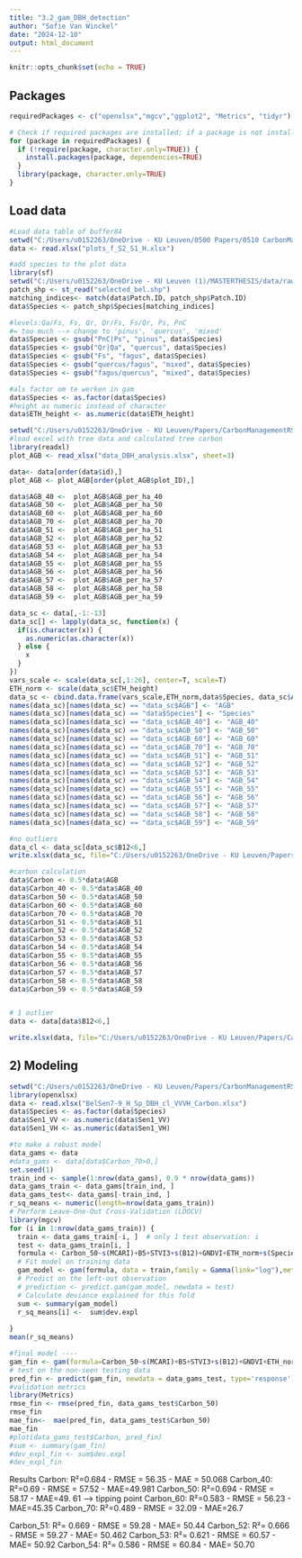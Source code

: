 ---
title: "3.2_gam_DBH_detection"
author: "Sofie Van Winckel"
date: "2024-12-10"
output: html_document
---

```{r setup, include=FALSE}
knitr::opts_chunk$set(echo = TRUE)
```

## Packages

```{r packages}
requiredPackages <- c("openxlsx","mgcv","ggplot2", "Metrics", "tidyr")

# Check if required packages are installed; if a package is not installed, install it; then load the packages
for (package in requiredPackages) {
  if (!require(package, character.only=TRUE)) {
    install.packages(package, dependencies=TRUE)
  }
  library(package, character.only=TRUE)
}
```

## Load data

```{r load data}
#Load data table of buffer84
setwd("C:/Users/u0152263/OneDrive - KU Leuven/0500 Papers/0510 CarbonManagementRS/0511 data and code availability")
data <- read.xlsx("plots_f_S2_S1_H.xlsx")

#add species to the plot data
library(sf)
setwd("C:/Users/u0152263/OneDrive - KU Leuven (1)/MASTERTHESIS/data/raw data/Belgium")
patch_shp <- st_read("selected_bel.shp")
matching_indices<- match(data$Patch.ID, patch_shp$Patch.ID)
data$Species <- patch_shp$Species[matching_indices]

#levels:Qa/Fs, Fs, Qr, Qr/Fs, Fs/Qr, Ps, PnC
#= too much --> change to 'pinus', 'quercus', 'mixed'
data$Species <- gsub("PnC|Ps", "pinus", data$Species)
data$Species <- gsub("Qr|Qa", "quercus", data$Species)
data$Species <- gsub("Fs", "fagus", data$Species)
data$Species <- gsub("quercus/fagus", "mixed", data$Species)
data$Species <- gsub("fagus/quercus", "mixed", data$Species)

#als factor om te werken in gam
data$Species <- as.factor(data$Species)
#height as numeric instead of character
data$ETH_height <- as.numeric(data$ETH_height)

```

```{r add column with AGB of different DBH percentiles}
setwd("C:/Users/u0152263/OneDrive - KU Leuven/Papers/CarbonManagementRS")
#load excel with tree data and calculated tree carbon
library(readxl)
plot_AGB <- read_xlsx("data_DBH_analysis.xlsx", sheet=3)

data<- data[order(data$id),]
plot_AGB <- plot_AGB[order(plot_AGB$plot_ID),]

data$AGB_40 <-  plot_AGB$AGB_per_ha_40
data$AGB_50 <-  plot_AGB$AGB_per_ha_50
data$AGB_60 <-  plot_AGB$AGB_per_ha_60
data$AGB_70 <-  plot_AGB$AGB_per_ha_70
data$AGB_51 <-  plot_AGB$AGB_per_ha_51
data$AGB_52 <-  plot_AGB$AGB_per_ha_52
data$AGB_53 <-  plot_AGB$AGB_per_ha_53
data$AGB_54 <-  plot_AGB$AGB_per_ha_54
data$AGB_55 <-  plot_AGB$AGB_per_ha_55
data$AGB_56 <-  plot_AGB$AGB_per_ha_56
data$AGB_57 <-  plot_AGB$AGB_per_ha_57
data$AGB_58 <-  plot_AGB$AGB_per_ha_58
data$AGB_59 <-  plot_AGB$AGB_per_ha_59

data_sc <- data[,-1:-13]
data_sc[] <- lapply(data_sc, function(x) {
  if(is.character(x)) {
    as.numeric(as.character(x))
  } else {
    x
  }
})
vars_scale <- scale(data_sc[,1:26], center=T, scale=T)
ETH_norm <- scale(data_sc$ETH_height)
data_sc <- cbind.data.frame(vars_scale,ETH_norm,data$Species, data_sc$AGB, data_sc$AGB_40, data_sc$AGB_50, data_sc$AGB_60, data_sc$AGB_70, data_sc$AGB_51, data_sc$AGB_52, data_sc$AGB_53,data_sc$AGB_54,data_sc$AGB_55,data_sc$AGB_56,data_sc$AGB_57,data_sc$AGB_58,data_sc$AGB_59)
names(data_sc)[names(data_sc) == "data_sc$AGB"] <- "AGB"
names(data_sc)[names(data_sc) == "data$Species"] <- "Species"
names(data_sc)[names(data_sc) == "data_sc$AGB_40"] <- "AGB_40"
names(data_sc)[names(data_sc) == "data_sc$AGB_50"] <- "AGB_50"
names(data_sc)[names(data_sc) == "data_sc$AGB_60"] <- "AGB_60"
names(data_sc)[names(data_sc) == "data_sc$AGB_70"] <- "AGB_70"
names(data_sc)[names(data_sc) == "data_sc$AGB_51"] <- "AGB_51"
names(data_sc)[names(data_sc) == "data_sc$AGB_52"] <- "AGB_52"
names(data_sc)[names(data_sc) == "data_sc$AGB_53"] <- "AGB_53"
names(data_sc)[names(data_sc) == "data_sc$AGB_54"] <- "AGB_54"
names(data_sc)[names(data_sc) == "data_sc$AGB_55"] <- "AGB_55"
names(data_sc)[names(data_sc) == "data_sc$AGB_56"] <- "AGB_56"
names(data_sc)[names(data_sc) == "data_sc$AGB_57"] <- "AGB_57"
names(data_sc)[names(data_sc) == "data_sc$AGB_58"] <- "AGB_58"
names(data_sc)[names(data_sc) == "data_sc$AGB_59"] <- "AGB_59"

#no outliers
data_cl <- data_sc[data_sc$B12<6,]
write.xlsx(data_sc, file="C:/Users/u0152263/OneDrive - KU Leuven/Papers/CarbonManagementRS/BelSen7-9_H_Sp_DBH_sc.xlsx", colNames=T)

#carbon calculation
data$Carbon <- 0.5*data$AGB
data$Carbon_40 <- 0.5*data$AGB_40
data$Carbon_50 <- 0.5*data$AGB_50
data$Carbon_60 <- 0.5*data$AGB_60
data$Carbon_70 <- 0.5*data$AGB_70
data$Carbon_51 <- 0.5*data$AGB_51
data$Carbon_52 <- 0.5*data$AGB_52
data$Carbon_53 <- 0.5*data$AGB_53
data$Carbon_54 <- 0.5*data$AGB_54
data$Carbon_55 <- 0.5*data$AGB_55
data$Carbon_56 <- 0.5*data$AGB_56
data$Carbon_57 <- 0.5*data$AGB_57
data$Carbon_58 <- 0.5*data$AGB_58
data$Carbon_59 <- 0.5*data$AGB_59


# 1 outlier
data <- data[data$B12<6,]

write.xlsx(data, file="C:/Users/u0152263/OneDrive - KU Leuven/Papers/CarbonManagementRS/BelSen7-9_H_Sp_DBH_cl_VVVH_Carbon.xlsx", colNames=T, overwrite=T)
```

## 2) Modeling

```{r data}
setwd("C:/Users/u0152263/OneDrive - KU Leuven/Papers/CarbonManagementRS/R")
library(openxlsx)
data <- read.xlsx("BelSen7-9_H_Sp_DBH_cl_VVVH_Carbon.xlsx")
data$Species <- as.factor(data$Species)
data$Sen1_VV <- as.numeric(data$Sen1_VV)
data$Sen1_VH <- as.numeric(data$Sen1_VH)
```

```{r model}
#to make a robust model
data_gams <- data
#data_gams <- data[data$Carbon_70>0,]
set.seed(1)
train_ind <- sample(1:nrow(data_gams), 0.9 * nrow(data_gams))
data_gams_train <- data_gams[train_ind, ]
data_gams_test<- data_gams[-train_ind, ]
r_sq_means <- numeric(length=nrow(data_gams_train))
# Perform Leave-One-Out Cross-Validation (LOOCV)
library(mgcv)
for (i in 1:nrow(data_gams_train)) {
  train <- data_gams_train[-i, ]  # only 1 test observation: i
  test <- data_gams_train[i, ]
  formula <- Carbon_50~s(MCARI)+B5+STVI3+s(B12)+GNDVI+ETH_norm+s(Species,bs='re')+s(Sen1_VH)+Sen1_VV
  # Fit model on training data
  gam_model <- gam(formula, data = train,family = Gamma(link="log"),method='NCV', gamma=1.4)
  # Predict on the left-out observation
  # prediction <- predict.gam(gam_model, newdata = test)
  # Calculate deviance explained for this fold
  sum <- summary(gam_model)
  r_sq_means[i] <-  sum$dev.expl
  
}
mean(r_sq_means)
```

```{r final model}

#final model ----
gam_fin <- gam(formula=Carbon_50~s(MCARI)+B5+STVI3+s(B12)+GNDVI+ETH_norm+s(Species,bs='re')+s(Sen1_VH)+Sen1_VV, data=data_gams_train,  family = Gamma(link="log"), method="NCV")
# test on the non-seen testing data
pred_fin <- predict(gam_fin, newdata = data_gams_test, type='response')
#validation metrics
library(Metrics)
rmse_fin <- rmse(pred_fin, data_gams_test$Carbon_50)
rmse_fin
mae_fin<-  mae(pred_fin, data_gams_test$Carbon_50)
mae_fin
#plot(data_gams_test$Carbon, pred_fin)
#sum <- summary(gam_fin)
#dev_expl_fin <- sum$dev.expl
#dev_expl_fin

```

Results
Carbon:    R²=0.684 - RMSE = 56.35 - MAE = 50.068
Carbon_40: R²=0.69 -  RMSE = 57.52 - MAE=49.981
Carbon_50: R²=0.694 - RMSE = 58.17 - MAE=49. 61 --> tipping point
Carbon_60: R²=0.583 - RMSE = 56.23 - MAE=45.35
Carbon_70: R²=0.489 - RMSE = 32.09 - MAE=26.7


Carbon_51: R²= 0.669 - RMSE = 59.28 - MAE= 50.44
Carbon_52: R²= 0.666 - RMSE = 59.27 - MAE= 50.462
Carbon_53: R²= 0.621 - RMSE = 60.57 - MAE= 50.92
Carbon_54: R²= 0.586 - RMSE = 60.84 - MAE= 50.70
